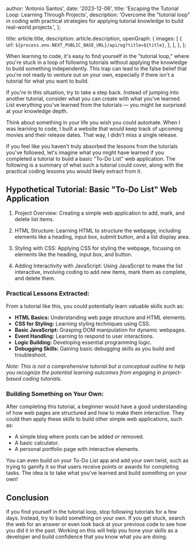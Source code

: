 
  author: 'Antonio Santos',
  date: '2023-12-06',
  title: 'Escaping the Tutorial Loop: Learning Through Projects',
  description:
    'Overcome the "tutorial loop" in coding with practical strategies for applying tutorial knowledge to build real-world projects.',
};

  title: article.title,
  description: article.description,
  openGraph: {
    images: [
      {
        url: `${process.env.NEXT_PUBLIC_BASE_URL}/api/og?title=${title}`,
      },
    ],
  },
};


When learning to code, it's easy to find yourself in the "tutorial loop," where you're stuck in a loop of following tutorials without applying the knowledge to build something independently. This trap can lead to the false belief that you're not ready to venture out on your own, especially if there isn't a tutorial for what you want to build.

If you're in this situation, try to take a step back. Instead of jumping into another tutorial, consider what you can create with what you've learned. List everything you've learned from the tutorials — you might be surprised at your knowledge depth.

Think about something in your life you wish you could automate. When I was learning to code, I built a website that would keep track of upcoming movies and their release dates. That way, I didn't miss a single release.

If you feel like you haven't truly absorbed the lessons from the tutorials you've followed, let's imagine what you might have learned if you completed a tutorial to build a basic "To-Do List" web application. The following is a summary of what such a tutorial could cover, along with the practical coding lessons you would likely extract from it.

## Hypothetical Tutorial: Basic "To-Do List" Web Application

1. Project Overview:
   Creating a simple web application to add, mark, and delete list items.

2. HTML Structure:
   Learning HTML to structure the webpage, including elements like a heading, input box, submit button, and a list display area.

3. Styling with CSS:
   Applying CSS for styling the webpage, focusing on elements like the heading, input box, and button.

4. Adding Interactivity with JavaScript:
   Using JavaScript to make the list interactive, involving coding to add new items, mark them as complete, and delete them.

### Practical Lessons Extracted:

From a tutorial like this, you could potentially learn valuable skills such as:

- **HTML Basics:** Understanding web page structure and HTML elements.
- **CSS for Styling:** Learning styling techniques using CSS.
- **Basic JavaScript:** Grasping DOM manipulation for dynamic webpages.
- **Event Handling:** Learning to respond to user interactions.
- **Logic Building:** Developing essential programming logic.
- **Debugging Skills:** Gaining basic debugging skills as you build and troubleshoot.

_Note: This is not a comprehensive tutorial but a conceptual outline to help you recognize the potential learning outcomes from engaging in project-based coding tutorials._

### Building Something on Your Own:

After completing this tutorial, a beginner would have a good understanding of how web pages are structured and how to make them interactive. They could then apply these skills to build other simple web applications, such as:

- A simple blog where posts can be added or removed.
- A basic calculator.
- A personal portfolio page with interactive elements.

You can even build on your To-Do List app and add your own twist, such as trying to gamify it so that users receive points or awards for completing tasks. The idea is to take what you've learned and build something on your own!

## Conclusion

If you find yourself in the tutorial loop, stop following tutorials for a few days. Instead, try to build something on your own. If you get stuck, search the web for an answer or even look back at your previous code to see how you did it in the past. Working on this will help you hone your skills as a developer and build confidence that you know what you are doing.
